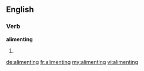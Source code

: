 ==English==

===Verb===
'''alimenting'''
# {{present participle of|aliment}}

[[de:alimenting]]
[[fr:alimenting]]
[[my:alimenting]]
[[vi:alimenting]]